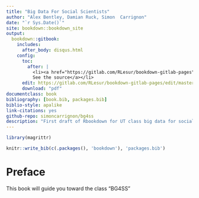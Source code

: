 ```yaml
--- 
title: "Big Data For Social Scientists"
author: "Alex Bentley, Damian Ruck, Simon  Carrignon"
date: "`r Sys.Date()`"
site: bookdown::bookdown_site
output:
  bookdown::gitbook: 
    includes:
      after_body: disqus.html
    config:
      toc:
        after: |
          <li><a href="https://gitlab.com/RLesur/bookdown-gitlab-pages">
          See the source</a></li>
      edit: https://gitlab.com/RLesur/bookdown-gitlab-pages/edit/master/%s
      download: "pdf"
documentclass: book
bibliography: [book.bib, packages.bib]
biblio-style: apalike
link-citations: yes
github-repo: simoncarrignon/bg4ss
description: "First draft of Rbookdown for UT class big data for social scientists"
---
```


```r
library(magrittr)
```

```r
knitr::write_bib(c(.packages(), 'bookdown'), 'packages.bib')
```

# Preface{-}
This book will guide you toward the class "BG4SS"

